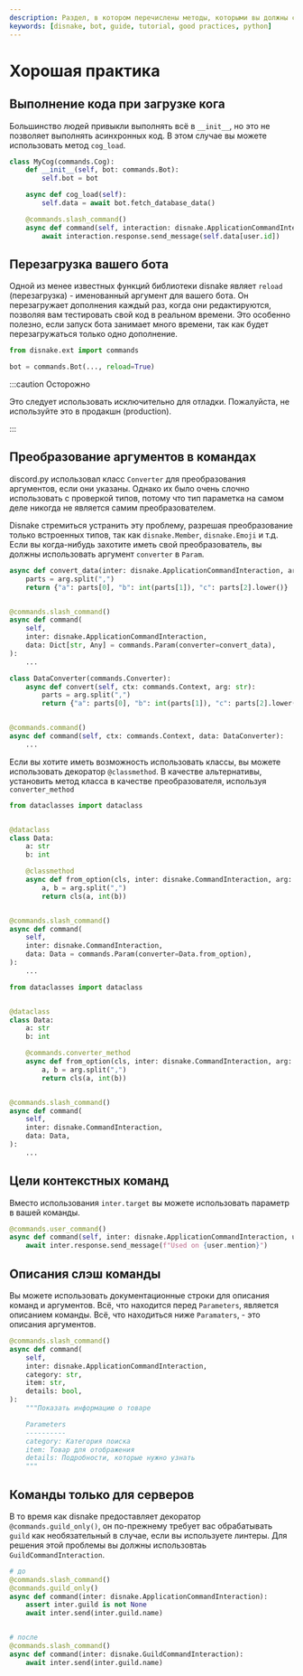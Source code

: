```yaml
---
description: Раздел, в котором перечислены методы, которыми вы должны следовать при создании своего Discord бота.
keywords: [disnake, bot, guide, tutorial, good practices, python]
---
```


# Хорошая практика

## Выполнение кода при загрузке кога

Большинство людей привыкли выполнять всё в `__init__`, но это не позволяет выполнять асинхронных код. В этом случае вы
можете использовать метод `cog_load`.

```python {5,6}
class MyCog(commands.Cog):
    def __init__(self, bot: commands.Bot):
        self.bot = bot

    async def cog_load(self):
        self.data = await bot.fetch_database_data()

    @commands.slash_command()
    async def command(self, interaction: disnake.ApplicationCommandInteraction, user: disnake.User):
        await interaction.response.send_message(self.data[user.id])
```

## Перезагрузка вашего бота

Одной из менее известных функций библиотеки disnake являет `reload` (перезагрузка) - именованный аргумент для вашего
бота. Он перезагружает дополнения каждый раз, когда они редактируются, позволяя вам тестировать свой код в реальном
времени. Это особенно полезно, если запуск бота занимает много времени, так как будет перезагружаться только одно
дополнение.

```python {3}
from disnake.ext import commands

bot = commands.Bot(..., reload=True)
```

:::caution Осторожно

Это следует использовать исключительно для отладки. Пожалуйста, не используйте это в продакшн (production).

:::

## Преобразование аргументов в командах

discord.py использовал класс `Converter` для преобразования аргументов, если они указаны. Однако их было очень слочно
использовать с проверкой типов, потому что тип параметка на самом деле никогда не является самим преобразователем.

Disnake стремиться устранить эту проблему, разрешая преобразование только встроенных типов, так как `disnake.Member`,
`disnake.Emoji` и т.д. Если вы когда-нибудь захотите иметь свой преобразователь, вы должны использовать аргумент
`converter` в `Param`.

<Tabs>
<TabItem value="disnake" label="disnake">

```python {10}
async def convert_data(inter: disnake.ApplicationCommandInteraction, arg: str):
    parts = arg.split(",")
    return {"a": parts[0], "b": int(parts[1]), "c": parts[2].lower()}


@commands.slash_command()
async def command(
    self,
    inter: disnake.ApplicationCommandInteraction,
    data: Dict[str, Any] = commands.Param(converter=convert_data),
):
    ...
```

</TabItem>
<TabItem value="discord.py" label="discord.py">

```python
class DataConverter(commands.Converter):
    async def convert(self, ctx: commands.Context, arg: str):
        parts = arg.split(",")
        return {"a": parts[0], "b": int(parts[1]), "c": parts[2].lower()}


@commands.command()
async def command(self, ctx: commands.Context, data: DataConverter):
    ...
```

</TabItem>
</Tabs>

Если вы хотите иметь возможность использовать классы, вы можете использовать декоратор `@classmethod`. В качестве
альтернативы, установить метод класса в качестве преобразователя, используя `converter_method`

<Tabs>
<TabItem value="classmethod" label="classmethod converter">

```python {9-12,19}
from dataclasses import dataclass


@dataclass
class Data:
    a: str
    b: int

    @classmethod
    async def from_option(cls, inter: disnake.CommandInteraction, arg: str):
        a, b = arg.split(",")
        return cls(a, int(b))


@commands.slash_command()
async def command(
    self,
    inter: disnake.CommandInteraction,
    data: Data = commands.Param(converter=Data.from_option),
):
    ...
```

</TabItem>
<TabItem value="converter" label="converter method">

```python {9-12,19}
from dataclasses import dataclass


@dataclass
class Data:
    a: str
    b: int

    @commands.converter_method
    async def from_option(cls, inter: disnake.CommandInteraction, arg: str):
        a, b = arg.split(",")
        return cls(a, int(b))


@commands.slash_command()
async def command(
    self,
    inter: disnake.CommandInteraction,
    data: Data,
):
    ...
```

</TabItem>
</Tabs>

## Цели контекстных команд

Вместо использования `inter.target` вы можете использовать параметр в вашей команды.

```python
@commands.user_command()
async def command(self, inter: disnake.ApplicationCommandInteraction, user: disnake.User):
    await inter.response.send_message(f"Used on {user.mention}")
```

## Описания слэш команды

Вы можете использовать документационные строки для описания команд и аргументов. Всё, что находится перед
`Parameters`, является описанием команды. Всё, что находиться ниже `Paramaters`, - это описания аргументов.

```python
@commands.slash_command()
async def command(
    self,
    inter: disnake.ApplicationCommandInteraction,
    category: str,
    item: str,
    details: bool,
):
    """Показать информацию о товаре

    Parameters
    ----------
    category: Категория поиска
    item: Товар для отображения
    details: Подробности, которые нужно узнать
    """
```

## Команды только для серверов

В то время как disnake предоставляет декоратор `@commands.guild_only()`, он по-прежнему требует вас обрабатывать
`guild` как необязательный в случае, если вы используете линтеры. Для решения этой проблемы вы должны использовтаь
`GuildCommandInteraction`.

```python
# до
@commands.slash_command()
@commands.guild_only()
async def command(inter: disnake.ApplicationCommandInteraction):
    assert inter.guild is not None
    await inter.send(inter.guild.name)


# после
@commands.slash_command()
async def command(inter: disnake.GuildCommandInteraction):
    await inter.send(inter.guild.name)
```
